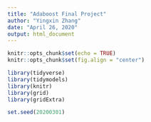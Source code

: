 ---
title: "Adaboost Final Project"
author: "Yingxin Zhang"
date: "April 26, 2020"
output: html_document
---

```{r rmarkdown-setup, warning= FALSE, message = FALSE}
knitr::opts_chunk$set(echo = TRUE)
knitr::opts_chunk$set(fig.align = "center")

library(tidyverse)
library(tidymodels)
library(knitr)
library(grid)
library(gridExtra)
```

```{r random seed, warning= FALSE, message = FALSE}
set.seed(20200301)
```
